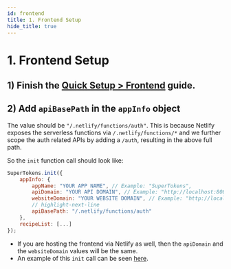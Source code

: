 ```yaml
---
id: frontend
title: 1. Frontend Setup
hide_title: true
---
```


<!-- COPY DOCS -->
<!-- ./thirdpartyemailpassword/serverless/with-netlify/frontend.mdx -->


# 1. Frontend Setup


## 1) Finish the [Quick Setup > Frontend](../../quick-setup/frontend) guide.

## 2) Add `apiBasePath` in the `appInfo` object
The value should be `"/.netlify/functions/auth"`. This is because Netlify exposes the serverless functions via `/.netlify/functions/*` and we further scope the auth related APIs by adding a `/auth`, resulting in the above full path.

So the `init` function call should look like:

<FrontendSDKTabs>
<TabItem value="reactjs">

```jsx
SuperTokens.init({
    appInfo: {
        appName: "YOUR APP NAME", // Example: "SuperTokens",
        apiDomain: "YOUR API DOMAIN", // Example: "http://localhost:8080"
        websiteDomain: "YOUR WEBSITE DOMAIN", // Example: "http://localhost:8080"
        // highlight-next-line
        apiBasePath: "/.netlify/functions/auth" 
    },
    recipeList: [...]
});
```
</TabItem>
</FrontendSDKTabs>

- If you are hosting the frontend via Netlify as well, then the `apiDomain` and the `websiteDomain` values will be the same.
- An example of this `init` call can be seen [here](https://github.com/supertokens/supertokens-auth-react/blob/master/examples/with-netlify/src/App.tsx#L18).
